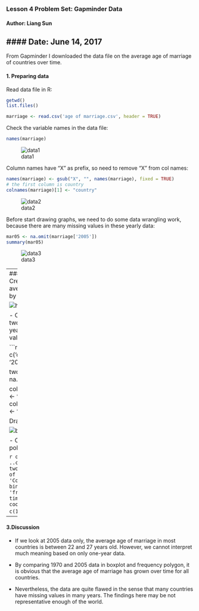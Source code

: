 ### Lesson 4 Problem Set: Gapminder Data
#### Author: Liang Sun
#### Date: June 14, 2017
---

From Gapminder I downloaded the data file  on the average age of marriage of countries over time.

#### 1. Preparing data
Read data file in R:
```r
getwd()
list.files()

marriage <- read.csv('age of marriage.csv', header = TRUE)
```

Check the variable names in the data file:
``` r
names(marriage)
```
![data1](/image/1.png)

Column names have "X" as prefix, so need to remove "X" from col names:
```r
names(marriage) <- gsub("X", "", names(marriage), fixed = TRUE)
# the first column is country
colnames(marriage)[1] <- "country"
```

![data2](/image/2.png)


Before start drawing graphs, we need to do some data wrangling work, because there are many missing values in these yearly data:

```r
mar05 <- na.omit(marriage['2005'])
summary(mar05)
```
![data3](/image/3.png)

---
#### 2. Creating plots
- Create a histogram: the average age of marriage by country in 2005.
``` r
library(ggplot2)
ggplot(aes(x = mar05), data = mar05) +
      labs(x = "Age of Marriage in 2005") +
  geom_histogram(binwidth = 1, color = 'black', fill = 'blue') +
  scale_x_continuous(breaks = 17:34)
```

![hist](/image/marriageHistogram.png)


- Create a boxplot over two years: very few years have many valid values.

```r
years <- c('country','1970', '2005')

two_data <- na.omit(marriage[years])

colnames(two_data)[2] <- 'year_1970'
colnames(two_data)[3] <- 'year_2005'
```
Reshape into long format so as to draw plot of two years:
```r
two_data <- reshape(two_data, varying = c('year_1970', 'year_2005'),
                    idvar = 'country', direction = 'long', sep = '_')
```
Then need to change time into a factor variable so as to compare two years:
```r
two_data$time <- as.factor(two_data$time)
```

Draw the plot:
```r
qplot(x = time, y = year,
      data = two_data,
      geom = 'boxplot') +
      scale_y_continuous(limits = c(20, 30))  
```

![box](/image/marriageBoxplot.png)

- Create a frequency polygon:

```r
qplot(x = year, y = ..count..,
      data = two_data,
      xlab = 'Age of Marriage',
      ylab = 'Count of Countries',
      binwidth = 10, geom = 'freqpoly', color = time) +
  coord_cartesian(xlim = c(15, 35))
```
![poly](/image/marriageFreqpoly.png)

---
#### 3.Discussion

- If we look at 2005 data only, the average age of marriage in most countries is between 22 and 27 years old. However, we cannot interpret much meaning based on only one-year data.

- By comparing 1970 and 2005 data in boxplot and frequency polygon, it is obvious that the average age of marriage has grown over time for all countries.

- Nevertheless, the data are quite flawed in the sense that many countries have missing values in many years. The findings here may be not representative enough of the world.
